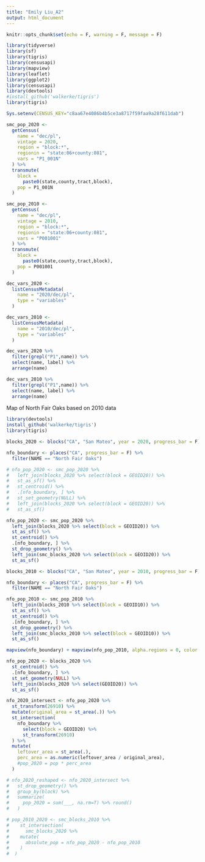 ```yaml
---
title: "Emily Liu_A2"
output: html_document
---
```


```r
knitr::opts_chunk$set(echo = F, warning = F, message = F)
```

```r
library(tidyverse)
library(sf)
library(tigris)
library(censusapi)
library(mapview)
library(leaflet)
library(ggplot2)
library(censusapi)
library(devtools)
#install_github('walkerke/tigris')
library(tigris)

Sys.setenv(CENSUS_KEY="c8aa67e4086b4b5ce3a8717f59faa9a28f611dab")

smc_pop_2020 <-
  getCensus(
    name = "dec/pl",
    vintage = 2020,
    region = "block:*", 
    regionin = "state:06+county:081",
    vars = "P1_001N"
  ) %>% 
  transmute(
    block =
      paste0(state,county,tract,block),
    pop = P1_001N
  )

smc_pop_2010 <-
  getCensus(
    name = "dec/pl",
    vintage = 2010,
    region = "block:*", 
    regionin = "state:06+county:081",
    vars = "P001001"
  ) %>% 
  transmute(
    block =
      paste0(state,county,tract,block),
    pop = P001001
  )
```

```r
dec_vars_2020 <-
  listCensusMetadata(
    name = "2020/dec/pl",
    type = "variables"
  )

dec_vars_2010 <-
  listCensusMetadata(
    name = "2010/dec/pl",
    type = "variables"
  )

dec_vars_2020 %>% 
  filter(grepl("P1",name)) %>% 
  select(name, label) %>% 
  arrange(name)

dec_vars_2010 %>% 
  filter(grepl("P1",name)) %>% 
  select(name, label) %>% 
  arrange(name)
```
Map of North Fair Oaks based on 2010 data
```r
library(devtools)
install_github('walkerke/tigris')
library(tigris)

blocks_2020 <- blocks("CA", "San Mateo", year = 2020, progress_bar = F)

nfo_boundary <- places("CA", progress_bar = F) %>% 
  filter(NAME == "North Fair Oaks")

# nfo_pop_2020 <- smc_pop_2020 %>% 
#   left_join(blocks_2020 %>% select(block = GEOID20)) %>% 
#   st_as_sf() %>%
#   st_centroid() %>% 
#   .[nfo_boundary, ] %>% 
#   st_set_geometry(NULL) %>% 
#   left_join(blocks_2020 %>% select(block = GEOID20)) %>% 
#   st_as_sf()

nfo_pop_2020 <- smc_pop_2020 %>% 
  left_join(blocks_2020 %>% select(block = GEOID20)) %>% 
  st_as_sf() %>% 
  st_centroid() %>% 
  .[nfo_boundary, ] %>% 
  st_drop_geometry() %>% 
  left_join(smc_blocks_2020 %>% select(block = GEOID20)) %>% 
  st_as_sf()

blocks_2010 <- blocks("CA", "San Mateo", year = 2010, progress_bar = F)

nfo_boundary <- places("CA", progress_bar = F) %>% 
  filter(NAME == "North Fair Oaks")

nfo_pop_2010 <- smc_pop_2010 %>% 
  left_join(blocks_2010 %>% select(block = GEOID10)) %>% 
  st_as_sf() %>% 
  st_centroid() %>% 
  .[nfo_boundary, ] %>% 
  st_drop_geometry() %>% 
  left_join(smc_blocks_2010 %>% select(block = GEOID10)) %>% 
  st_as_sf()

mapview(nfo_boundary) + mapview(nfo_pop_2010, alpha.regions = 0, color = "red", lwd = 2)
```
```r
nfo_pop_2020 <- blocks_2020 %>% 
  st_centroid() %>% 
  .[nfo_boundary, ] %>% 
  st_set_geometry(NULL) %>% 
  left_join(blocks_2020 %>% select(GEOID20)) %>% 
  st_as_sf()

nfo_2020_intersect <- nfo_pop_2020 %>% 
  st_transform(26910) %>% 
  mutate(original_area = st_area(.)) %>% 
  st_intersection(
    nfo_boundary %>%
      select(block = GEOID20) %>% 
      st_transform(26910)
  ) %>% 
  mutate(
    leftover_area = st_area(.),
    perc_area = as.numeric(leftover_area / original_area),
    #pop_2020 = pop * perc_area
  )

# nfo_2020_reshaped <- nfo_2020_intersect %>%
#   st_drop_geometry() %>% 
#   group_by(block) %>% 
#   summarize(
#     pop_2020 = sum(___, na.rm=T) %>% round()
#   )

# pop_2010_2020 <- smc_blocks_2010 %>%
#    st_intersection(
#      smc_blocks_2020 %>%
#    mutate(
#      absolute_pop = nfo_pop_2020 - nfo_pop_2010
#    )
#  )
```


```r
```